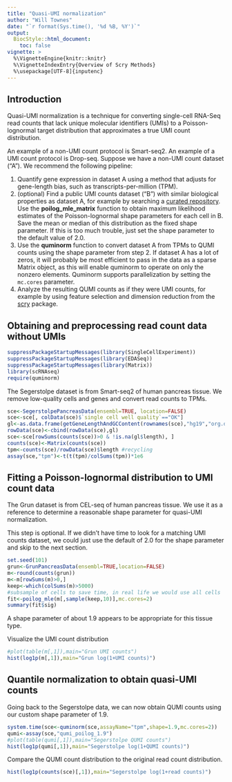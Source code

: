 ```yaml
---
title: "Quasi-UMI normalization"
author: "Will Townes"
date: "`r format(Sys.time(), '%d %B, %Y')`"
output: 
  BiocStyle::html_document:
    toc: false
vignette: >
  %\VignetteEngine{knitr::knitr}
  %\VignetteIndexEntry{Overview of Scry Methods}
  %\usepackage[UTF-8]{inputenc}
---
```


## Introduction

Quasi-UMI normalization is a technique for converting single-cell RNA-Seq
read counts that lack unique molecular identifiers (UMIs) to a Poisson-lognormal
target distribution that approximates a true UMI count distribution.

An example of a non-UMI count protocol is Smart-seq2. An example of a UMI
count protocol is Drop-seq. Suppose we have a non-UMI count dataset ("A"). We 
recommend the following pipeline:

1. Quantify gene expression in dataset A using a method that
adjusts for gene-length bias, such as transcripts-per-million (TPM).
2. (optional) Find a public UMI counts dataset ("B") with similar biological 
properties as dataset A, for example by searching a 
[curated repository](https://doi.org/10.1101/742304). Use the 
**poilog_mle_matrix** function to obtain maximum likelihood estimates of the 
Poisson-lognormal shape parameters for each cell in B. 
Save the mean or median of this distribution as the fixed shape parameter.
If this is too much trouble, just set the shape parameter to the default value
of 2.0.
3. Use the **quminorm** function to convert dataset A from TPMs to QUMI counts
using the shape parameter from step 2.
If dataset A has a lot of zeros, it will probably be most efficient to 
pass in the data as a sparse Matrix object, as this will enable quminorm to
operate on only the nonzero elements. Quminorm supports parallelization by 
setting the `mc.cores` parameter.
4. Analyze the resulting QUMI counts as if they were UMI counts, for example by
using feature selection and dimension reduction from the
[scry](https://bioconductor.org/packages/release/bioc/html/scry.html) package.

## Obtaining and preprocessing read count data without UMIs

```r
suppressPackageStartupMessages(library(SingleCellExperiment))
suppressPackageStartupMessages(library(EDASeq))
suppressPackageStartupMessages(library(Matrix))
library(scRNAseq)
require(quminorm)
```

The Segerstolpe dataset is from Smart-seq2 of human pancreas tissue.
We remove low-quality cells and genes and convert read counts to TPMs.

```r
sce<-SegerstolpePancreasData(ensembl=TRUE, location=FALSE)
sce<-sce[, colData(sce)$`single cell well quality`=="OK"]
gl<-as.data.frame(getGeneLengthAndGCContent(rownames(sce),"hg19","org.db"))
rowData(sce)<-cbind(rowData(sce),gl)
sce<-sce[rowSums(counts(sce))>0 & !is.na(gl$length), ]
counts(sce)<-Matrix(counts(sce))
tpm<-counts(sce)/rowData(sce)$length #recycling
assay(sce,"tpm")<-t(t(tpm)/colSums(tpm))*1e6
```

## Fitting a Poisson-lognormal distribution to UMI count data

The Grun dataset is from CEL-seq of human pancreas tissue. We use it as a
reference to determine a reasonable shape parameter for quasi-UMI normalization.

This step is optional. If we didn't have time to look for a matching UMI counts
dataset, we could just use the default of 2.0 for the shape parameter and
skip to the next section.

```r
set.seed(101)
grun<-GrunPancreasData(ensembl=TRUE,location=FALSE)
m<-round(counts(grun))
m<-m[rowSums(m)>0,]
keep<-which(colSums(m)>5000)
#subsample of cells to save time, in real life we would use all cells
fit<-poilog_mle(m[,sample(keep,10)],mc.cores=2)
summary(fit$sig)
```

A shape parameter of about 1.9 appears to be appropriate for this tissue type.

Visualize the UMI count distribution

```r
#plot(table(m[,1]),main="Grun UMI counts")
hist(log1p(m[,1]),main="Grun log(1+UMI counts)")
```

## Quantile normalization to obtain quasi-UMI counts

Going back to the Segerstolpe data, we can now obtain QUMI counts using our
custom shape parameter of 1.9.

```r
system.time(sce<-quminorm(sce,assayName="tpm",shape=1.9,mc.cores=2))
qumi<-assay(sce,"qumi_poilog_1.9")
#plot(table(qumi[,1]),main="Segerstolpe QUMI counts")
hist(log1p(qumi[,1]),main="Segerstolpe log(1+QUMI counts)")
```

Compare the QUMI count distribution to the original read count distribution.

```r
hist(log1p(counts(sce)[,1]),main="Segerstolpe log(1+read counts)")
```
